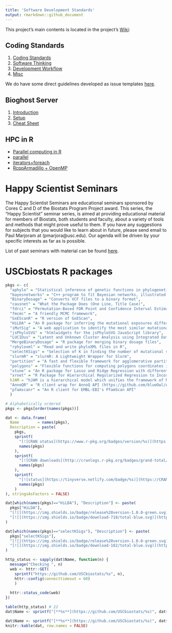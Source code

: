 ```yaml
---
title: 'Software Development Standards'
output: rmarkdown::github_document
---
```


This project's main contents is located in the project's [Wiki](https://github.com/USCbiostats/CodingStandards/wiki):

## Coding Standards

1.  [Coding Standards](../../wiki/Home#coding-standards)
2.  [Software Thinking](../../wiki/Home#software-thinking)
3.  [Development Workflow](../../wiki/Home#development-workflow)
4.  [Misc](../../wiki/Home#misc)

We do have some direct guidelines developed as issue templates [here](templates). 

## Bioghost Server

1.  [Introduction](../../wiki/Biogohst-server#introduction)
2.  [Setup](../../wiki/Biogohst-server#setup)
3.  [Cheat Sheet](../../wiki/Biogohst-server#cheat-sheet)

## HPC in R
    
*   [Parallel computing in R](../../wiki/HPC-in-R#parallel-computing-in-r)  
*   [parallel](../../wiki/HPC-in-R#parallel)
*   [iterators+foreach](../../wiki/HPC-in-R#foreach)
*   [RcppArmadillo + OpenMP](../../wiki/HPC-in-R#rcpparmadillo-and-openmp)

# Happy Scientist Seminars

The Happy Scientist Seminars are educational seminars sponsored by Cores C and D of the Biostats Program Project award. This series, the "Happy Scientist" seminar series, is aimed at providing educational material for members of Biostats, both students and faculty, about a variety of tools and methods that might prove useful to them. If you have any suggestions for subjects that you would like to learn about in future, please send email to Paul Marjoram at (pmarjora@usc.edu). Our agenda will be driven by your specific interests as far as is possible. 

List of past seminars with material can be found [here](/happy_scientist/).

# USCbiostats R packages

```r
pkgs <- c(
  "aphylo" = "Statistical inference of genetic functions in phylogenetic trees",
  "bayesnetworks" = "C++ program to fit Bayesian networks, illustrated with simulated data",
  "BinaryDosage" = "Converts VCF files to a binary format",
  "causnet" = "What the Package Does (One Line, Title Case)",
  "fdrci" = "Permutation-Based FDR Point and Confidence Interval Estimation",
  "fmcmc" = "A friendly MCMC framework",
  "GxEScanR" = "R version of GxEScan",
  "HiLDA" = "An R package for inferring the mutational exposures difference between groups",
  "iMutSig" = "A web application to identify the most similar mutational signature using shiny",
  "jsPhyloSVG" = "htmlwidgets for the jsPhyloSVG JavaScript library",
  "LUCIDus" = "Latent and Unknown Cluster Analysis using Integrated Data",
  "MergeBinaryDosage" = "R package for merging binary dosage files",
  "rphyloxml" = "Read and write phyloXML files in R",
  "selectKSigs" = "Selection of K in finding the number of mutational signatures",
  "slurmR" = "slurmR: A Lightweight Wrapper for Slurm",
  "partition" = "A fast and flexible framework for agglomerative partitioning in R ",
  "polygons" = "Flexible functions for computing polygons coordinates in R ",
  "xtune" = "An R package for Lasso and Ridge Regression with differential penalization based on prior knowledge ",
  "xrnet" = "R Package for Hierarchical Regularized Regression to Incorporate External Data",
  hJAM = "hJAM is a hierarchical model which unifies the framework of Mendelian Randomization and Transcriptome-wide association studies.",
  "AnnoQR" = "R client wrap for AnnoQ API (https://github.com/blueOwl/AnnoQR)",
  "pfamscanr" = "An R client for EMBL-EBI's PfamScan API"
  )

# Alphabetically ordered
pkgs <- pkgs[order(names(pkgs))]

dat <- data.frame(
  Name        = names(pkgs),
  Description = paste(
    pkgs,
    sprintf(
      "[![CRAN status](https://www.r-pkg.org/badges/version/%s)](https://CRAN.R-project.org/package=%1$s)",
      names(pkgs)
    ),
    sprintf(
      "[![CRAN downloads](http://cranlogs.r-pkg.org/badges/grand-total/%s)](https://cran.r-project.org/package=%1$s)",
      names(pkgs)
    ),
    sprintf(
      "[![status](https://tinyverse.netlify.com/badge/%s)](https://CRAN.R-project.org/package=%1$s)",
      names(pkgs)
    )
), stringsAsFactors = FALSE)

dat[which(names(pkgs)=="HiLDA"), "Description"] <- paste(
  pkgs["HiLDA"],
  "[![](https://img.shields.io/badge/release%20version-1.0.0-green.svg)](https://www.bioconductor.org/packages/HiLDA)",
  "[![](https://img.shields.io/badge/download-718/total-blue.svg)](https://bioconductor.org/packages/stats/bioc/HiLDA)"
)

dat[which(names(pkgs)=="selectKSigs"), "Description"] <- paste(
  pkgs["selectKSigs"],
  "[![](https://img.shields.io/badge/release%20version-1.0.0-green.svg)](https://www.bioconductor.org/packages/selectKSigs)",
  "[![](https://img.shields.io/badge/download-182/total-blue.svg)](https://bioconductor.org/packages/stats/bioc/selectKSigs)"
)
```


```r
http_status <- sapply(dat$Name, function(n) {
  message("Checking ", n)
  web <- httr::GET(
    sprintf("https://github.com/USCbiostats/%s", n),
    httr::config(connecttimeout = 60)
    )
  
  httr::status_code(web)
})

table(http_status) # 22
dat$Name <- sprintf("[**%s**](https://github.com/USCbiostats/%s)", dat$Name, dat$Name)
```


```r
dat$Name <- sprintf("[**%s**](https://github.com/USCbiostats/%s)", dat$Name, dat$Name)
knitr::kable(dat, row.names = FALSE)
```
